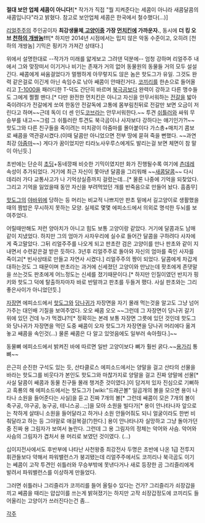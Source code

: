'''절대 보안 업체 세콤이 아니다!'''[* 작가가 직접 "뭘 지켜준다는 세콤이 아니라 새콤달콤의 새콤입니다"라고 밝혔다. 참고로 보안업체 세콤은 한국에서 철수했다(...)]

[[리얼주주]]의 주인공이자 '''최강생물체''','''[[고양이]]중 가장 [[먼치킨]]에 가까운자.''', 동시에 '''더 킹 오브 [[천하의 개쌍놈]]!!!'''[* 하지만 2014년 시점에서는 밉지 않은 악동 수준이고, 오히려 [천하의 개쌍놈] 기믹은 핑키가 가져간 상태다.]

위에서 설명한대로 --작가가 미래를 얇게보고 그려댄 덕분에-- 엄청 강하며 리얼주주 내에서 그와 맞장떠서 이기거나 비기는 존재가 거의 없어 동물원의 동물들 거의 모두 설설 긴다. 쌔콤에게 싸움걸었다가 멀쩡하게 아무렇지도 않은 놈은 핫도그가 유일. 그것도 완력 같은걸로 이긴게 아닌 속임수로 낚아 쌔콤이 안때린거다. [[코끼리]]를 한손으로 들어올리고 [[T-1000]]을 패러디한 T-덕도 간단히 바르며 [[북극곰]]보다 완력이 강하고  다른 맹수들도 그에게 쩔쩔 맨다.[* 다만 완전한 먼치킨은 아니고 자신을 안무서워하는 [[전갈]]을 밟아 죽이려다가 전갈에게 쏘여 한동안 전갈독에 고통에 몸부림친뒤로 전갈만 보면 오금이 저린다고 하며~~근데 독이 더 센 인도[[코브라]]는 안무서워한다.~~ 투견 [[쉬틀러]]와 싸워 무승부를 내고~~그럼 그 쉬틀러란 투견도 북극곰이나 사자보다 강하다는 얘기인가?!~~ 핫도그와 다른 친구들을 죽이려는 미치광이 아줌마를 몰아붙이다 가스총+매치기 콤보로 쌔콤을 역관광시켰다.(이때 달콤만 아니었으면 전부 땅에 묻혀 죽을 뻔했다. ~~과연 최강 [[아줌마]]~~) 게다가 꿈이었지만 티라노사우루스에게도 발리는걸 보면 체면이 참 말이 아닌듯.]

초반에는 단순히 [[초딩]]+동네깡패 비슷한 기믹이였지만 화가 진행될수록 여기에 [[츤데레]] 속성이 추가되었다. 거기에 최근 자신이 쫓아낸 달콤을 그리워해 ~~[[새콤달콤]]~~ 다시 데리러 가다 교통사고가 나 기억상실증까지 걸렸는데...[* 물론 나중에 기억을 되찾았다. 그리고 기억을 잃었을때 동안 자신을 부려먹었던 개를 반죽음으로 만들어 놨다. 흠좀무]

[[핫도그]]의 [[야바위]]에 당하는 등 머리는 비교적 나쁘지만 판초 밑에서 길고양이로 생활했을 때의 짬밥은 무시하지 못하는 모양. 실제로 몇몇 에피소드에서 의외로 명석한 두뇌를 보여주었다.

어릴때만해도 저런 양아치가 아니고 힘도 보통 고양이랑 같았다. 거기에 달콤과도 남매같이 지냈었다. 하지만 그의 엄마가 사자우리에 실수로 들어간 달콤을 구하려다 사자에게 죽고말았다. 그뒤 리얼주주를 나오게 되고 판초란 검은 고양이를 만나 판초와 같이 지내면서 수련같은걸 받은 듯하다.
3년후 리얼주주로 돌아와 자신의 엄마를 죽인 사자를 죽이고[* 빈사상태로 만들고 자연사 시켰다.] 리얼주주의 짱이 되었다.
달콤에게 차갑게 대하는것도 그 때문이며 판초라는 과거에 신세졌던 고양이와 만났는데 팟초에게 존댓말을 쓰는것도 판초에게 어느정도는 신세를 졌기때문이다.[* 하지만 인질이였던 반지가 핑키와 핫도그 덕에 탈출하자마자 바로 반말까고 판초를 두들겨 팼다. 사실 판초와는 그리 좋은사이가 아니었던듯.]

[[자장면]] 에피소드에서 [[핫도그]]와 [[당나귀]]가 자장면을 자기 몰래 먹는것을 알고도 그냥 넘어가주는 대인배 기질을 보여주었다. 오오 쌔콤 오오 ~~그런데 그 자장면이 당나귀 갈기 위에 있던 건데 누가 먹겠냐?![* 정확히는 본레 보통 자장면 그릇에 있던 것인데 핫도그와 당나귀가 자장면을 먹던 도중 쌔콤이 오자 핫도그가 자장면을 당나귀 머리에다 옮겨놓고 쌔콤을 속인것(...) 물론 쌔콤은 다 알고 있엇음에도 일부러 속아줬다.]~~ 

동물뼈 에피소드에서 밝켜진 바에 따르면 일반 고양이보다 뼈가 훨씬 굵다.~~[[용가리]] 통뼈~~

은근히 순진한 구석도 있는 듯, 산타클로스 에피소드에서는 양말을 걸고 산타의 선물을 바라는 핫도그를 비웃다가 본인도 핫도그와 마찮가지로 양말을 걸고 진짜 양말에 선물[* 사실 달콤이 쌔콤과 동물 친구들 몰래 챙겨준 것이였다.]이 담겨저 있자 진심으로 기뻐하고 흑룡의 해 에피소드에서는 핫도그가 [wiki:"드래곤볼" 일곱개의 볼을 모으면 용이 나타나 소원을 들어준다는 사실]을 듣고 진짜 7개의 볼[* 그런데 쌔콤이 모은 7개의 볼이 축구공, 야구공, 농구공, 테니스공...;;]을 모아 소원을 빌다가[* 용이 안나타나자 앞으로는 착하게 살태니 소원을 들어달라고 하거나 소원 안들어줘도 되니 얼굴이라도 한번 비춰달라고 하는 등 그야말로 애걸복걸(?)한다.] 용이 안나타나자 실망하고 그냥 돌아가던 중 진짜 용 그림자가 보여서 놀란다. 그런데 그 용 그림자의 정체는 악어와 사슴. 악어와 사슴의 그림자가 겹처서 용 머리로 보였던 것이였다.
(...)

십이지전사에서도 후반부에 나타난 사천왕중 최강전사 두명은 초반에 나온 1급 전투지휘관들보다 약해서 파워밸런스가 붕괴됐는데 리얼주주에서도 코끼리나 북극곰도 이기는 쎄콤이 고작 투견인 쉬틀러와 무승부밖에 못낸다거나 새로 등장한 곰 그리즐리에게 발려서 파워밸런스를 이상하게 만들었다.

그러면 쉬틀러나 그리즐리가 코끼리를 들어 올릴수 있다는 건가? 그리즐리가 쇠장갑을 끼고 쎄콤을 때리는 얍삽이를 쓰는게 밝혀졌기는 하지만 고작 쇠장갑정도에 코끼리도 들어올리는 고양이가 쓰러진다는건 좀...

[[각주]]
